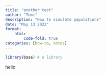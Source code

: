 ```yaml
---
title: "another test"
author: "Temi"
description: "How to simulate populations"
date: "May 13 2022"
format:
    html:
        code-fold: true
categories: [how-to, notes]
---
```


```r
library(base) # a library
```


hello 